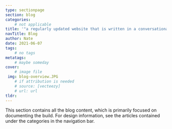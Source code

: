 ```yaml
---
type: sectionpage
section: blog
categories: 
	# not applicable
title: '"a regularly updated website that is written in a conversational style"'
navTitle: Blog
author: Nate
date: 2021-06-07
tags:
	# no tags
metatags:
	# maybe someday
cover:
	# image file
 img: blog-overview.JPG
	# if attribution is needed
	# source: [vecteezy]
	# url: url
tldr:
---
```


This section contains all the blog content, which is primarily focused on documenting the build.  For design information, see the articles contained under the categories in the navigation bar.
